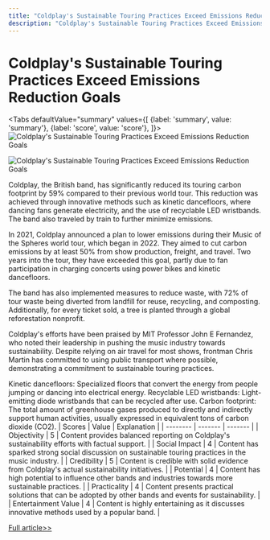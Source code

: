 ```yaml
---
title: "Coldplay's Sustainable Touring Practices Exceed Emissions Reduction Goals"
description: "Coldplay's Sustainable Touring Practices Exceed Emissions Reduction Goals"
---
```



# Coldplay's Sustainable Touring Practices Exceed Emissions Reduction Goals


<Tabs
	defaultValue="summary"
	values={[
	{label: 'summary', value: 'summary'},
	{label: 'score', value: 'score'},
]}>
<TabItem value="summary">
<img
  src="https://image.informedainews.com/2024/06/Ent-1jp-1717494883-0.jpg"
  alt="Coldplay's Sustainable Touring Practices Exceed Emissions Reduction Goals"
/>

<img
  src="https://image.informedainews.com/2024/06/Ent-o86-1717494883-1.jpg"
  alt="Coldplay's Sustainable Touring Practices Exceed Emissions Reduction Goals"
/>



Coldplay, the British band, has significantly reduced its touring carbon footprint by 59% compared to their previous world tour. This reduction was achieved through innovative methods such as kinetic dancefloors, where dancing fans generate electricity, and the use of recyclable LED wristbands. The band also traveled by train to further minimize emissions.

In 2021, Coldplay announced a plan to lower emissions during their Music of the Spheres world tour, which began in 2022. They aimed to cut carbon emissions by at least 50% from show production, freight, and travel. Two years into the tour, they have exceeded this goal, partly due to fan participation in charging concerts using power bikes and kinetic dancefloors.

The band has also implemented measures to reduce waste, with 72% of tour waste being diverted from landfill for reuse, recycling, and composting. Additionally, for every ticket sold, a tree is planted through a global reforestation nonprofit.

Coldplay's efforts have been praised by MIT Professor John E Fernandez, who noted their leadership in pushing the music industry towards sustainability. Despite relying on air travel for most shows, frontman Chris Martin has committed to using public transport where possible, demonstrating a commitment to sustainable touring practices.

Kinetic dancefloors: Specialized floors that convert the energy from people jumping or dancing into electrical energy.
Recyclable LED wristbands: Light-emitting diode wristbands that can be recycled after use.
Carbon footprint: The total amount of greenhouse gases produced to directly and indirectly support human activities, usually expressed in equivalent tons of carbon dioxide (CO2).
</TabItem>
<TabItem value="score">
	| Scores     | Value   | Explanation |
	| -------- | ------- | ------- |
	| Objectivity  | 5    | Content provides balanced reporting on Coldplay's sustainability efforts with factual support.    |
	| Social Impact | 4     | Content has sparked strong social discussion on sustainable touring practices in the music industry.    |
	| Credibility    | 5    | Content is credible with solid evidence from Coldplay's actual sustainability initiatives.    |
	| Potential    | 4    | Content has high potential to influence other bands and industries towards more sustainable practices.    |
	| Practicality    | 4    | Content presents practical solutions that can be adopted by other bands and events for sustainability.    |
	| Entertainment Value    | 4    | Content is highly entertaining as it discusses innovative methods used by a popular band.    |
</TabItem>
</Tabs>

[Full article>>](https://www.theguardian.com/music/article/2024/jun/04/coldplay-world-tour-eco-friendly-emissions-target-music-of-spheres)
